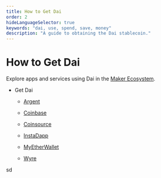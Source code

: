 ```yaml
---
title: How to Get Dai
order: 2
hideLanguageSelector: true
keywords: "dai, use, spend, save, money"
description: "A guide to obtaining the Dai stablecoin."
---
```


# How to Get Dai

Explore apps and services using Dai in the [Maker Ecosystem](https://makerdao.com/en/ecosystem/).

<List>

- Get Dai

  - [Argent](https://www.argent.xyz/)

  - [Coinbase](https://www.coinbase.com/)

  - [Coinsource](https://coinsource.net/)

  - [InstaDapp](https://instadapp.io/)

  - [MyEtherWallet](https://www.myetherwallet.com/)

  - [Wyre](https://www.sendwyre.com/)

</List>
sd
